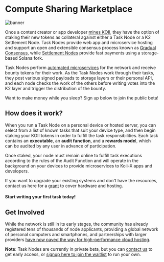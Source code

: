 
# Compute Sharing Marketplace

![banner](img/Running%20task%20nodes%20(1).png)

<Description
  text="Application layer nodes are one of the most-needed commodities in Web3."
/>

Once a content creator or app developer [mines KOII,](attention-mining.md) they have the option of staking their new tokens as collateral against either a Task Node or a K2 Settlement Node. Task Nodes provide web app and microservice hosting and support an open and extensible consensus process known as [Gradual Consensus](../microservices-and-tasks/what-are-tasks/gradual-consensus.md), while [Settlement Nodes](broken-reference) provide fast payments using a storage-based Solana fork.&#x20;

Task Nodes perform [automated microservices](broken-reference) for the network and receive bounty tokens for their work. As the Task Nodes work through their tasks, they post various signed payloads to storage layers or their personal API, and each node checks the work of the others before writing votes into the K2 layer and trigger the distribution of the bounty.&#x20;

Want to make money while you sleep? Sign up below to join the public beta!

<ContentLink title="Run a task Node" link="/" iconType="copy"/>

## **How does it work?**

When you run a Task Node on a personal device or hosted server, you can select from a list of known tasks that suit your device type, and then begin staking your KOII tokens in order to fulfill the task responsibilities. Each task contains an **executable**, an **audit function**, and a **rewards model**, which can be audited by any user in advance of participation.

Once staked, your node must remain online to fulfill task executions according to the rules of the Audit Function and will operate in the background on your devices to provide microservices to Koii-X apps and developers.

If you want to upgrade your existing systems and don't have the resources, contact us here for a [grant](https://share.hsforms.com/1ATBOuLeqSCa-WCEBU8Ky0Ac20dg) to cover hardware and hosting.&#x20;

#### Start writing your first task today!

<ContentLink title="What are tasks?" link="/" iconType="copy"/>

## **Get Involved**

While the network is still in its early stages, the community has already registered tens of thousands of node applicants, providing a global network of personal computers and smartphones, and partnerships with larger providers [have now paved the way for high-performance cloud hosting](https://blog.koii.network/Introducing-Koii-x-InfStones-Partnership/).

**Note:** Task Nodes are currently in private beta, but you can [contact us](https://share.hsforms.com/1Nmy8p6zWSN2J2skJn5EcOQc20dg) to get early access, or [signup here to join the waitlist](https://koii.network/form/pre-register/) to run your own.
